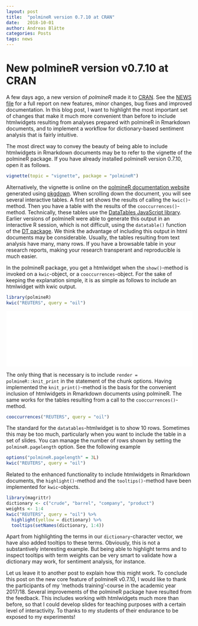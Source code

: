 ```yaml
---
layout: post
title:  "polmineR version 0.7.10 at CRAN"
date:   2018-10-01
author: Andreas Blätte
categories: Posts
tags: news
---
```


<script>
  function resizeIframe(obj) {
    obj.style.height = obj.contentWindow.document.body.scrollHeight + 'px';
  }
</script>

# New polmineR version v0.7.10 at CRAN

A few days ago, a new version of *polmineR* made it to [CRAN](https://CRAN.R-project.org/package=polmineR). See the [NEWS file](https://github.com/PolMine/polmineR/blob/master/NEWS.md) for a full report on new features, minor changes, bug fixes and improved documentation. In this blog post, I want to highlight the most important set of changes that make it much more convenient than before to include htmlwidgets resulting from analyses prepared with polmineR in Rmarkdown documents, and to implement a workflow for dictionary-based sentiment analysis that is fairly intuitive.

The most direct way to convey the beauty of being able to include htmlwidgets in Rmarkdown documents may be to refer to the vignette of the polmineR package. If you have already installed polmineR version 0.7.10, open it as follows.

```r
vignette(topic = "vignette", package = "polmineR")
```

Alternatively, the vignette is online on the [polmineR documentation website](https://polmine.github.io/polmineR/) generated using [pkgdown](https://CRAN.R-project.org/package=pkgdown). When scrolling down the document, you will see several interactive tables. A first set shows the results of calling the `kwic()`-method. Then you have a table with the results of the `cooccurrences()`-method. Technically, these tables use the [DataTables JavaScript library](https://datatables.net/). Earlier versions of polmineR were able to generate this output in an interactive R session,  which is not difficult, using the `datatable()` function of the [DT package](https://rstudio.github.io/DT/). We think the advantage of including this output in html documents may be considerable. Usually, the tables resulting from text analysis have many, many rows. If you have a browsable table in your research reports, making your research transperant and reproducible is much easier.

In the polmineR package, you get a htmlwidget when the `show()`-method is invoked on a `kwic`-object, or a `cooccurrences`-object. For the sake of keeping the explanation simple, it is as simple as follows to include an htmlwidget with kwic output.

```r
library(polmineR)
kwic("REUTERS", query = "oil")
```

<iframe title="My embedded document" width="100%"  src="../../../../assets/2018-10-01-Release-of-polmineR-v0.7.10/kwic_widget_1.html" frameborder="0" scrolling="no" onload="resizeIframe(this)" padding="0em !important" margin-left="0 !important"></iframe>

The only thing that is necessary is to include `render = polmineR::knit_print` in the statement of the chunk options. Having implemented the `knit_print()`-method is the basis for the convenient inclusion of htmlwidgets in Rmarkdown documents using polmineR. The same works for the tables resulting from a call to the `cooccurrences()`-method.

```r
cooccurrences("REUTERS", query = "oil")
```

The standard for the `datatables`-htmlwidget is to show 10 rows. Sometimes this may be too much, particularly when you want to include the table in a set of slides. You can manage the number of rows shown by setting the `polmineR.pagelength` option. See the following example

```r
options("polmineR.pagelength" = 3L)
kwic("REUTERS", query = "oil")
```

Related to the enhanced functionality to include htmlwidgets in Rmarkdown documents, the `highlight()`-method and the `tooltips()`-method have been implemented for `kwic`-objects. 

```r
library(magrittr)
dictionary <- c("crude", "barrel", "company", "product")
weights <- 1:4
kwic("REUTERS", query = "oil") %>% 
  highlight(yellow = dictionary) %>% 
  tooltips(setNames(dictionary, 1:4))
```

Apart from highlighting the terms in our `dictionary`-character vector, we have also added tooltips to these terms. Obviously, this is not a substantively interesting example. But being able to highlight terms and to inspect tooltips with term weights can be very smart to validate how a dictionary may work, for sentiment analysis, for instance.

Let us leave it to another post to explain how this might work. To conclude this post on the new core feature of polmineR v0.7.10, I would like to thank the participants of my 'methods training'-course in the academic year 2017/18. Several improvements of the polmineR package have resulted from the feedback. This includes working with htmlwidgets much more than before, so that I could develop slides for teaching purposes with a certain level of interactivity. To thanks to my students of their endurance to be exposed to my experiments!